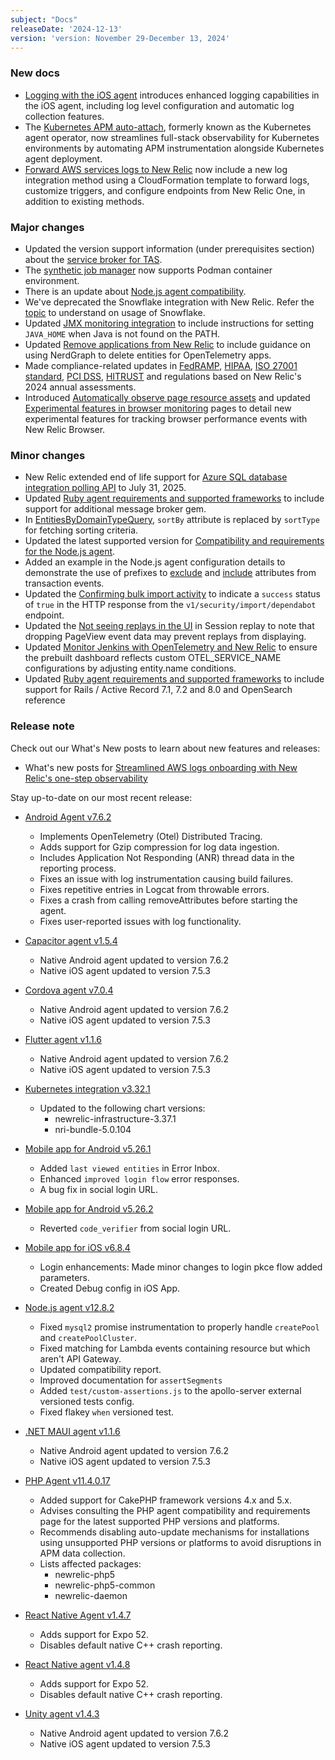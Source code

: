 ```yaml
---
subject: "Docs"
releaseDate: '2024-12-13'
version: 'version: November 29-December 13, 2024'
---
```


### New docs

* [Logging with the iOS agent](https://docs.newrelic.com/docs/mobile-monitoring/new-relic-mobile-ios/configuration/ios-remote-logging/) introduces enhanced logging capabilities in the iOS agent, including log level configuration and automatic log collection features.
* The [Kubernetes APM auto-attach](https://docs.newrelic.com/docs/kubernetes-pixie/kubernetes-integration/installation/k8s-agent-operator), formerly known as the Kubernetes agent operator, now streamlines full-stack observability for Kubernetes environments by automating APM instrumentation alongside Kubernetes agent deployment.
* [Forward AWS services logs to New Relic](https://docs.newrelic.com/install/aws-logs/?service=aws_services) now include a new log integration method using a CloudFormation template to forward logs, customize triggers, and configure endpoints from New Relic One, in addition to existing methods.

### Major changes

* Updated the version support information (under prerequisites section) about the [service broker for TAS](https://docs.newrelic.com/docs/infrastructure/other-infrastructure-integrations/cloudfoundry-integrations/vmware-tanzu-service-broker-integration/).
* The [synthetic job manager](https://docs.newrelic.com/docs/synthetics/synthetic-monitoring/private-locations/install-job-manager/) now supports Podman container environment.
* There is an update about [Node.js agent compatibility](https://docs.newrelic.com/docs/apm/agents/nodejs-agent/getting-started/compatibility-requirements-nodejs-agent/).   
* We've deprecated the Snowflake integration with New Relic. Refer the [topic](https://docs.newrelic.com/docs/infrastructure/host-integrations/host-integrations-list/snowflake-integration/) to understand on usage of Snowflake.
* Updated [JMX monitoring integration](https://docs.newrelic.com/install/jmx/?dropdown1=linux&deployment=apt) to include instructions for setting `JAVA_HOME` when Java is not found on the PATH.
* Updated [Remove applications from New Relic](https://docs.newrelic.com/docs/apm/new-relic-apm/maintenance/remove-applications-new-relic/#remove-otel-apps) to include guidance on using NerdGraph to delete entities for OpenTelemetry apps.
* Made compliance-related updates in [FedRAMP](https://docs.newrelic.com/docs/security/security-privacy/compliance/certificates-standards-regulations/fedramp/#applicable-services), [HIPAA](https://docs.newrelic.com/docs/security/security-privacy/compliance/certificates-standards-regulations/hipaa/#applicable-services), [ISO 27001 standard](https://docs.newrelic.com/docs/security/security-privacy/compliance/certificates-standards-regulations/iso-27001/#applicable-services), [PCI DSS](https://docs.newrelic.com/docs/security/security-privacy/compliance/certificates-standards-regulations/pci-dss/#applicable-services), [HITRUST](https://docs.newrelic.com/docs/security/security-privacy/compliance/hitrust/#not-scope) and regulations based on New Relic's 2024 annual assessments.
* Introduced [Automatically observe page resource assets](https://docs.newrelic.com/docs/browser/new-relic-browser/browser-pro-features/page-resources/) and updated [Experimental features in browser monitoring](https://docs.newrelic.com/docs/browser/new-relic-browser/configuration/experimental-features/) pages to detail new experimental features for tracking browser performance events with New Relic Browser.

### Minor changes

* New Relic extended end of life support for [Azure SQL database integration polling API](https://docs.newrelic.com/eol/2024/04/eol-04-24-24-polling-api/) to July 31, 2025.
* Updated [Ruby agent requirements and supported frameworks](http://docs.newrelic.com/docs/apm/agents/ruby-agent/getting-started/ruby-agent-requirements-supported-frameworks/#http_clients) to include support for additional message broker gem.
* In [EntitiesByDomainTypeQuery]((https://docs.newrelic.com/docs/new-relic-solutions/build-nr-ui/sdk-component/query-and-storage/EntitiesByDomainTypeQuery/)), `sortBy` attribute is replaced by `sortType` for fetching sorting criteria.
* Updated the latest supported version for [Compatibility and requirements for the Node.js agent](https://docs.newrelic.com/docs/apm/agents/nodejs-agent/getting-started/compatibility-requirements-nodejs-agent/#instrumented-modules).
* Added an example in the Node.js agent configuration details to demonstrate the use of prefixes to [exclude](http://docs.newrelic.com/docs/apm/agents/nodejs-agent/installation-configuration/nodejs-agent-configuration/#tx-attributes-exclude) and [include](http://docs.newrelic.com/docs/apm/agents/nodejs-agent/installation-configuration/nodejs-agent-configuration/#tx-attributes-include) attributes from transaction events.
* Updated the [Confirming bulk import activity](https://docs.newrelic.com/install/vm/?deployment=new#confirming-bulk-import-activity) to indicate a `success` status of `true` in the HTTP response from the `v1/security/import/dependabot` endpoint.
* Updated the [Not seeing replays in the UI](https://docs.newrelic.com/docs/browser/browser-monitoring/browser-pro-features/session-replay/#Troubleshoot-missing-data) in Session replay to note that dropping PageView event data may prevent replays from displaying.
* Updated [Monitor Jenkins with OpenTelemetry and New Relic](https://docs.newrelic.com/docs/infrastructure/other-infrastructure-integrations/monitoring-jenkins-ot/#quickstart) to ensure the prebuilt dashboard reflects custom OTEL_SERVICE_NAME configurations by adjusting entity.name conditions.
* Updated [Ruby agent requirements and supported frameworks](https://docs.newrelic.com/docs/apm/agents/ruby-agent/getting-started/ruby-agent-requirements-supported-frameworks/#ruby_versions) to include support for Rails / Active Record 7.1, 7.2 and 8.0 and OpenSearch reference

### Release note

Check out our What's New posts to learn about new features and releases:

* What's new posts for [Streamlined AWS logs onboarding with New Relic's one-step observability](https://docs.newrelic.com/whats-new/2024/12/whats-new-12-06-aws-logs/)

Stay up-to-date on our most recent release:

* [Android Agent v7.6.2](https://docs.newrelic.com/docs/release-notes/mobile-release-notes/android-release-notes/android-762/)

  * Implements OpenTelemetry (Otel) Distributed Tracing.
  * Adds support for Gzip compression for log data ingestion.
  * Includes Application Not Responding (ANR) thread data in the reporting process.
  * Fixes an issue with log instrumentation causing build failures.
  * Fixes repetitive entries in Logcat from throwable errors.
  * Fixes a crash from calling removeAttributes before starting the agent.
  * Fixes user-reported issues with log functionality.

* [Capacitor agent v1.5.4](https://docs.newrelic.com/docs/release-notes/mobile-release-notes/capacitor-release-notes/capacitor-agent-154/)

  * Native Android agent updated to version 7.6.2
  * Native iOS agent updated to version 7.5.3

* [Cordova agent v7.0.4](https://docs.newrelic.com/docs/release-notes/mobile-release-notes/cordova-release-notes/cordova-agent-704/)

  * Native Android agent updated to version 7.6.2
  * Native iOS agent updated to version 7.5.3

* [Flutter agent v1.1.6](https://docs.newrelic.com/docs/release-notes/mobile-release-notes/flutter-release-notes/flutter-agent-116/)

  * Native Android agent updated to version 7.6.2
  * Native iOS agent updated to version 7.5.3

* [Kubernetes integration v3.32.1](https://docs.newrelic.com/docs/release-notes/infrastructure-release-notes/kubernetes-integration-release-notes/kubernetes-integration-3-32-1/)

  * Updated to the following chart versions:
    * newrelic-infrastructure-3.37.1
    * nri-bundle-5.0.104

* [Mobile app for Android v5.26.1](https://docs.newrelic.com/docs/release-notes/mobile-apps-release-notes/new-relic-android-release-notes/new-relic-android-5261/) 

  * Added `last viewed entities` in Error Inbox.
  * Enhanced `improved login flow` error responses.
  * A bug fix in social login URL.

* [Mobile app for Android v5.26.2](https://docs.newrelic.com/docs/release-notes/mobile-apps-release-notes/new-relic-android-release-notes/new-relic-android-5262/)

  * Reverted `code_verifier` from social login URL.

* [Mobile app for iOS v6.8.4](https://docs.newrelic.com/docs/release-notes/mobile-apps-release-notes/new-relic-ios-release-notes/new-relic-ios-6084/)

  * Login enhancements: Made minor changes to login pkce flow added parameters.
  * Created Debug config in iOS App.

* [Node.js agent v12.8.2](https://docs.newrelic.com/docs/release-notes/agent-release-notes/nodejs-release-notes/node-agent-12-8-2/)

  * Fixed `mysql2` promise instrumentation to properly handle `createPool` and `createPoolCluster`.
  * Fixed matching for Lambda events containing resource but which aren't API Gateway.
  * Updated compatibility report.
  * Improved documentation for `assertSegments`
  * Added `test/custom-assertions.js` to the apollo-server external versioned tests config.
  * Fixed flakey `when` versioned test.

* [.NET MAUI agent v1.1.6](https://docs.newrelic.com/docs/release-notes/mobile-release-notes/net-maui-release-notes/net-maui-agent-116/)

  * Native Android agent updated to version 7.6.2
  * Native iOS agent updated to version 7.5.3

* [PHP Agent v11.4.0.17](https://docs.newrelic.com/docs/release-notes/agent-release-notes/php-release-notes/php-agent-11-4-0-17/)

  * Added support for CakePHP framework versions 4.x and 5.x.
  * Advises consulting the PHP agent compatibility and requirements page for the latest supported PHP versions and platforms.
  * Recommends disabling auto-update mechanisms for installations using unsupported PHP versions or platforms to avoid disruptions in APM data collection.
  * Lists affected packages: 
    * newrelic-php5
    * newrelic-php5-common
    * newrelic-daemon

* [React Native Agent v1.4.7](https://docs.newrelic.com/docs/release-notes/mobile-release-notes/react-native-release-notes/react-native-agent-147/)

  * Adds support for Expo 52.
  * Disables default native C++ crash reporting.

* [React Native agent v1.4.8](https://docs.newrelic.com/docs/release-notes/mobile-release-notes/react-native-release-notes/react-native-agent-148/)

  * Adds support for Expo 52.
  * Disables default native C++ crash reporting.

* [Unity agent v1.4.3](https://docs.newrelic.com/docs/release-notes/mobile-release-notes/unity-release-notes/unity-agent-143/)

  * Native Android agent updated to version 7.6.2
  * Native iOS agent updated to version 7.5.3